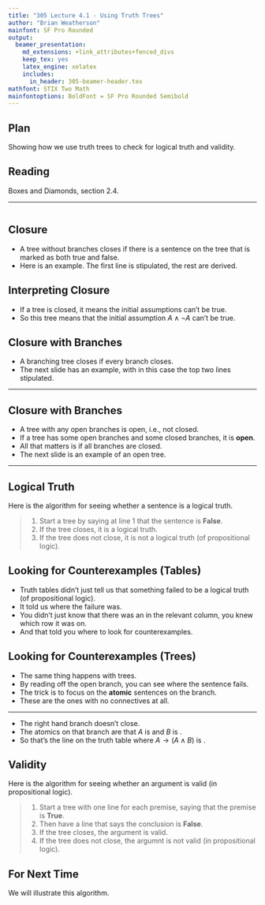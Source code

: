 ```yaml
---
title: "305 Lecture 4.1 - Using Truth Trees"
author: "Brian Weatherson"
mainfont: SF Pro Rounded
output:
  beamer_presentation:
    md_extensions: +link_attributes+fenced_divs
    keep_tex: yes
    latex_engine: xelatex
    includes:
      in_header: 305-beamer-header.tex
mathfont: STIX Two Math
mainfontoptions: BoldFont = SF Pro Rounded Semibold
---
```


## Plan

Showing how we use truth trees to check for logical truth and validity.

## Reading

Boxes and Diamonds, section 2.4.

---

::: columns

:::: column
\begin{oltableau}
[\sFmla{\True}{\neg A},
	[\sFmla{\False}{A}, just = {\TRule{\True}{\neg}[1]}]
]
\end{oltableau}
::::

:::: column
\begin{oltableau}
[\sFmla{\False}{\neg A},
	[\sFmla{\True}{A}, just = {\TRule{\False}{\neg}[1]}]
]
\end{oltableau}
::::

:::

\vspace{-3pt}

::: columns

:::: column
\begin{oltableau}
[\sFmla{\True}{A \wedge B},
	[\sFmla{\True}{A}, just = {\TRule{\True}{\wedge}[1]}
	  [\sFmla{\True}{B}, just = {\TRule{\True}{\wedge}[1]}]
	]
]
\end{oltableau}
::::

:::: column
\begin{oltableau}
[\sFmla{\False}{A \wedge B},
	[\sFmla{\False}{A}, just = {\TRule{\False}{\wedge}[1]}]
	[\sFmla{\False}{B}, just = {\TRule{\False}{\wedge}[1]}]
]
\end{oltableau}
::::

:::

\vspace{-3pt}

::: columns

:::: column
\begin{oltableau}
[\sFmla{\True}{A \vee B},
	[\sFmla{\True}{A}, just = {\TRule{\True}{\vee}[1]}]
	[\sFmla{\True}{B}, just = {\TRule{\True}{\vee}[1]}]
]
\end{oltableau}
::::

:::: column
\begin{oltableau}
[\sFmla{\False}{A \vee B},
	[\sFmla{\False}{A}, just = {\TRule{\False}{\vee}[1]}
	  [\sFmla{\False}{B}, just = {\TRule{\False}{\vee}[1]}]
	]
]
\end{oltableau}
::::

:::

\vspace{-3pt}

::: columns

:::: column
\begin{oltableau}
[\sFmla{\True}{A \rightarrow B},
	[\sFmla{\False}{A}, just = {\TRule{\True}{\rightarrow}[1]}]
	[\sFmla{\True}{B}, just = {\TRule{\True}{\rightarrow}[1]}]
]
\end{oltableau}

::::

:::: column
\begin{oltableau}
[\sFmla{\False}{A \rightarrow B},
	[\sFmla{\True}{A}, just = {\TRule{\False}{\rightarrow}[1]}
	  [\sFmla{\False}{B}, just = {\TRule{\False}{\rightarrow}[1]}]
	]
]
\end{oltableau}
::::

:::

## Closure

- A tree without branches closes if there is a sentence on the tree that is marked as both true and false.
- Here is an example. The first line is stipulated, the rest are derived.

\begin{oltableau}
[\sFmla{\True}{A \wedge \neg A},
  [\sFmla{\True}{A}, just = {\TRule{\True}{\wedge}[1]}
    [\sFmla{\True}{\neg A}, just = {\TRule{\True}{\wedge}[1]}
      [\sFmla{\False}{A}, just = {\TRule{\True}{\neg}[3]}, close
      ]
    ]
  ]
]
\end{oltableau}

## Interpreting Closure

- If a tree is closed, it means the initial assumptions can't be true.
- So this tree means that the initial assumption $A \wedge \neg A$ can't be true.

\begin{oltableau}
[\sFmla{\True}{A \wedge \neg A},
  [\sFmla{\True}{A}, just = {\TRule{\True}{\wedge}[1]}
    [\sFmla{\True}{\neg A}, just = {\TRule{\True}{\wedge}[1]}
      [\sFmla{\False}{A}, just = {\TRule{\True}{\neg}[3]}, close
      ]
    ]
  ]
]
\end{oltableau}

## Closure with Branches

- A branching tree closes if every branch closes.
- The next slide has an example, with in this case the top two lines stipulated.

---

\begin{oltableau}
[\sFmla{\True}{\neg A \wedge \neg B},
  [\sFmla{\True}{A \vee B},
    [\sFmla{\True}{\neg A}, just = {\TRule{\True}{\wedge}[1]}
      [\sFmla{\True}{\neg B}, just = {\TRule{\True}{\wedge}[1]}
        [\sFmla{\False}{A}, just = {\TRule{\True}{\neg}[3]}
          [\sFmla{\False}{B}, just = {\TRule{\True}{\neg}[4]}
            [\sFmla{\True}{A}, just = {\TRule{\True}{\vee}[2]}, close]
            [\sFmla{\True}{B}, just = {\TRule{\True}{\vee}[2]}, close]
          ]
        ]
      ]
    ]
  ]
]
\end{oltableau}

## Closure with Branches

- A tree with any open branches is open, i.e., not closed.
- If a tree has some open branches and some closed branches, it is **open**.
- All that matters is if all branches are closed.
- The next slide is an example of an open tree.

---

\begin{oltableau}
[\sFmla{\True}{\neg A \wedge B},
  [\sFmla{\True}{A \vee B},
    [\sFmla{\True}{\neg A}, just = {\TRule{\True}{\wedge}[1]}
      [\sFmla{\True}{B}, just = {\TRule{\True}{\wedge}[1]}
        [\sFmla{\False}{A}, just = {\TRule{\True}{\neg}[3]}
            [\sFmla{\True}{A}, just = {\TRule{\True}{\vee}[2]}, close]
            [\sFmla{\True}{B}, just = {\TRule{\True}{\vee}[2]}]
        ]
      ]
    ]
  ]
]
\end{oltableau}

## Logical Truth

Here is the algorithm for seeing whether a sentence is a logical truth.

> 1. Start a tree by saying at line 1 that the sentence is **False**.
> 2. If the tree closes, it is a logical truth.
> 3. If the tree does not close, it is not a logical truth (of propositional logic).

## Looking for Counterexamples (Tables)

- Truth tables didn't just tell us that something failed to be a logical truth (of propositional logic).
- It told us where the failure was.
- You didn't just know that there was an \textcolor{red}{$\False$} in the relevant column, you knew which row it was on.
- And that told you where to look for counterexamples.

## Looking for Counterexamples (Trees)

- The same thing happens with trees.
- By reading off the open branch, you can see where the sentence fails.
- The trick is to focus on the **atomic** sentences on the branch.
- These are the ones with no connectives at all.

---

\begin{oltableau}
[\sFmla{\False}{A \rightarrow (A \wedge B)},
  [\sFmla{\True}{A}, just = {\TRule{\True}{\rightarrow}[1]}
    [\sFmla{\False}{A \wedge B}, just = {\TRule{\True}{\rightarrow}[1]}
      [\sFmla{\False}{A}, just = {\TRule{\False}{\wedge}[3]}, close]
      [\sFmla{\False}{B}, just = {\TRule{\False}{\wedge}[3]}]
    ]
  ]
]
\end{oltableau}

- The right hand branch doesn't close.
- The atomics on that branch are that $A$ is \textcolor{red}{$\True$} and $B$ is \textcolor{red}{$\False$}.
- So that's the line on the truth table where $A \rightarrow (A \wedge B)$ is \textcolor{red}{$\False$}.

## Validity

Here is the algorithm for seeing whether an argument is valid (in propositional logic).

> 1. Start a tree with one line for each premise, saying that the premise is **True**.
> 2. Then have a line that says the conclusion is **False**.
> 3. If the tree closes, the argument is valid.
> 4. If the tree does not close, the argumnt is not valid (in propositional logic).

## For Next Time

We will illustrate this algorithm.